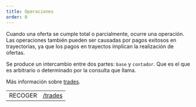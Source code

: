 ```yaml
---
title: Operaciones
order: 0
---
```



Cuando una oferta se cumple total o parcialmente, ocurre una operación. Las operaciones también pueden ser causadas por pagos exitosos en trayectorias, ya que los pagos en trayectos implican la realización de ofertas.

Se produce un intercambio entre dos partes: `base` y `contador`. Que es el que es arbitrario o determinado por la consulta que llama.

Más información sobre [trades](/docs/learn/glossary/#decentralized-exchange).

<EndpointsTable title="Endpoints">

|         |                                         |
| ------- | --------------------------------------- |
| RECOGER | [/trades](../../get-all-trades.api.mdx) |

</EndpointsTable>

